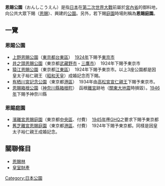 '''恩賜公園'''（おんしこうえん）是指[[日本|日本]]在[[第二次世界大战|第二次世界大戰]]前屬於[[宫内省|宮內省]]的御料地，向公共大眾下賜（[[恩賜|恩賜]]）、興建的[[公园|公園]]。另外，若下賜[[園林|庭園]]時場則稱為'''恩賜庭園'''。

== 一覽 ==

=== 恩賜公園 ===

* [[上野公園|上野恩賜公園]]（[[東京都|東京都]][[台東區|台東區]]）　[[1924年|1924年]]下賜予[[東京市|東京市]]
* [[井之頭恩賜公園|井之頭恩賜公園]]（東京都[[武藏野市|武藏野市]]・[[三鷹市|三鷹市]]）　1924年下賜予東京市
* [[猿江恩賜公園|猿江恩賜公園]]（東京都[[江東區_(東京都)|江東區]]）　1924年下賜予東京市。以上3座公園都是因皇太子裕仁親王（[[昭和天皇|昭和天皇]]）成婚記念而下賜。
* [[有栖川宮紀念公園|有栖川宮記念公園]]（東京都[[港區_(東京都)|港區]]）　1934年由[[高松宮宣仁親王|高松宮宣仁親王]]下賜予東京市。
* [[恩賜箱根公園|恩賜箱根公園]]（[[神奈川縣|神奈川縣]][[箱根町|箱根町]]）　函根[[離宮|離宮]]跡地（[[關東大地震|關東大地震]]時損毀）。[[1946年|1946年]]下賜予神奈川縣

=== 恩賜庭園 ===

* [[滨离宫恩赐庭园|濱離宮恩賜庭園]]（東京都[[中央區_(東京都)|中央區]]、付費）　[[1945年|1945年]]應[[駐日盟軍總司令|GHQ]]之要求下賜予東京都
* [[舊芝離宮恩賜庭園|舊芝離宮恩賜庭園]]（東京都[[港區_(東京都)|港區]]、付費）　1924年下賜予東京都。同樣是因皇太子裕仁親王成婚記念。

== 關聯條目 ==

* [[恩賜林|恩賜林]]
* [[皇室財產|皇室財產]]

{{消歧义}}

[[Category:日本公園|Category:日本公園]]